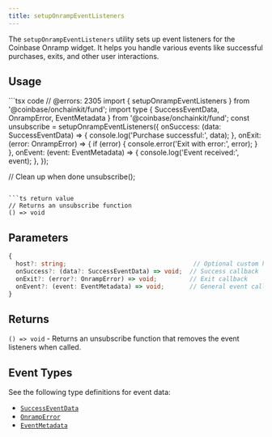 ```yaml
---
title: setupOnrampEventListeners
---
```



The `setupOnrampEventListeners` utility sets up event listeners for the Coinbase Onramp widget. It helps you handle various events like successful purchases, exits, and other user interactions.

## Usage

<CodeGroup>
```tsx code
// @errors: 2305
import { setupOnrampEventListeners } from '@coinbase/onchainkit/fund';
import type { SuccessEventData, OnrampError, EventMetadata } from '@coinbase/onchainkit/fund';
const unsubscribe = setupOnrampEventListeners({
  onSuccess: (data: SuccessEventData) => {
    console.log('Purchase successful:', data);
  },
  onExit: (error: OnrampError) => {
    if (error) {
      console.error('Exit with error:', error);
    }
  },
  onEvent: (event: EventMetadata) => {
    console.log('Event received:', event);
  },
});

// Clean up when done
unsubscribe();
```

```ts return value
// Returns an unsubscribe function
() => void
```
</CodeGroup>

## Parameters

```typescript
{
  host?: string;                                   // Optional custom host URL
  onSuccess?: (data?: SuccessEventData) => void;  // Success callback
  onExit?: (error?: OnrampError) => void;         // Exit callback
  onEvent?: (event: EventMetadata) => void;       // General event callback
}
```

## Returns

`() => void` - Returns an unsubscribe function that removes the event listeners when called.

## Event Types

See the following type definitions for event data:

- [`SuccessEventData`](/onchainkit/fund/types#successeventdata)
- [`OnrampError`](/onchainkit/fund/types#onramperror)
- [`EventMetadata`](/onchainkit/fund/types#eventmetadata)



<PolicyBanner />